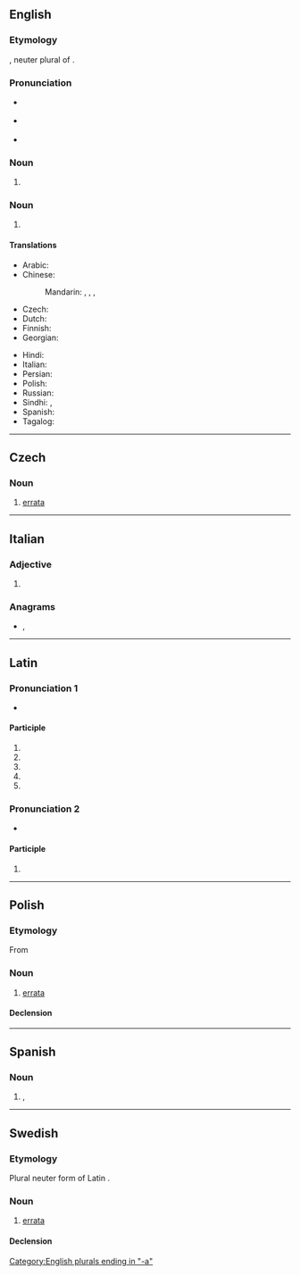 ==English==

===Etymology===
{{bor|en|la|errāta||mistaken things, mistakes}}, neuter plural of {{m|la|errātus||mistaken}}.

===Pronunciation===
{{wikipedia}}
* {{a|UK}} {{IPA|/ɛˈɹɑːtə/|lang=en}}
* {{a|US}} {{IPA|/ɛˈɹɑtə/|lang=en}}
* {{rhymes|ɑːtə|lang=en}}

===Noun===
{{head|en|noun plural form}}

# {{plural of|erratum|lang=en}}

===Noun===
{{en-noun}}

# {{def|An added [[page]] in a printed work where [[error]]s which are discovered after printing and their [[correction]]s ([[corrigendum|corrigenda]]) are listed.}}

====Translations====
{{trans-top|added page in a printed work}}
* Arabic: {{t-needed|ar}}
* Chinese:
*: Mandarin: {{t+|cmn|勘誤表}}, {{t+|cmn|勘误表|tr=kānwùbiǎo}}, {{t+|cmn|正誤表}}, {{t+|cmn|正误表|tr=zhèngwùbiǎo}}
* Czech: {{t+|cs|errata|n-p}}
* Dutch: {{t+|nl|errata|n-p}}
* Finnish: {{t|fi|korjaukset|p}}
* Georgian: {{t|ka|ბეჭდვითი შეცდომების სია}}
{{trans-mid}}
* Hindi: {{t-needed|hi}}
* Italian: {{t|it|errata corrige|m}}
* Persian: {{t-needed|fa}}
* Polish: {{t+|pl|errata|f}}
* Russian: {{t|ru|[[спи́сок]] [[опечатка|опеча́ток]]|m}}
* Sindhi: {{t+|sd|چُڪَنامو|m}}, {{t+|sd|ڀُلَنامو|m}}
* Spanish: {{t|es|fe de erratas|f}}
* Tagalog: {{t|tl|talamalian}}
{{trans-bottom}}

[[Category:English plurals ending in "-a"]]

----

==Czech==

===Noun===
{{cs-noun|g=n}}

# [[#English|errata]] {{gloss|an added page in a printed work where errors which are discovered after printing and their corrections are listed}}

----

==Italian==

===Adjective===
{{head|it|adjective form}}

# {{feminine singular of|errato|lang=it}}

===Anagrams===
* {{l|it|tarare}}, {{l|it|tarerà}}

----

==Latin==

===Pronunciation 1===
{{rfc-pron-n|Pronunciation 1|lang=la}}
* {{la-IPA|errāta}}

====Participle====
{{la-part-form|errāta}}

# {{inflection of|errātus||nom|f|s|lang=la}}
# {{inflection of|errātus||nom|n|p|lang=la}}
# {{inflection of|errātus||acc|n|p|lang=la}}
# {{inflection of|errātus||voc|f|s|lang=la}}
# {{inflection of|errātus||voc|n|p|lang=la}}

===Pronunciation 2===
* {{la-IPA|errātā}}

====Participle====
{{la-part-form|errātā}}

# {{inflection of|errātus||abl|f|s|lang=la}}

----

==Polish==

===Etymology===
From {{etyl|la|pl}}

===Noun===
{{pl-noun|f}}

# [[#English|errata]]

====Declension====
{{pl-decl-noun-f|erra|t}}

----

==Spanish==

===Noun===
{{es-noun|f}}

# {{l|en|error}}, {{l|en|mistake}}

----

==Swedish==

===Etymology===
Plural neuter form of Latin {{l|la|erratus}}.

===Noun===
{{sv-noun|c}}

# [[#English|errata]]

====Declension====
{{sv-infl-noun-c-or|1=errat}}